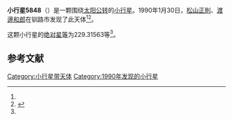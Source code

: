 {{Infobox planet
| bgcolour = #FFFFC0
| name = 5848 Harutoriko
| symbol = 
| image = 
| caption = 
| discovery = yes
| discovery_ref = 
| discoverer = [[松山正則|松山正則]]、[[渡邊和郎|渡邊和郎]]
| discovery_site = [[钏路市|钏路市]] 
| discovered = 1990年1月30日
| designations = yes
| mp_name = 
| named_after = 
| alt_names = 1990 BZ1/ 1971 TW1 / 1984 UM1
| mp_category = [[主带小行星|主带小行星]]
| orbit_ref = <ref name="a">[http://ssd.jpl.nasa.gov/sbdb.cgi?sstr=5848 5848 Harutoriko] {{Wayback|url=http://ssd.jpl.nasa.gov/sbdb.cgi?sstr=5848 |date=20140925041551 }}，小行星數據庫瀏覽器（JPL Small-Body Database Browser）－[[美国国家航空航天局|美国国家航空航天局]]喷气推进实验室</ref>
| epoch = 2456400.5 (2013年4月18日更新)
| aphelion = {{convert|3.0815895|AU|km|3|abbr=on|lk=out}}
| perihelion = {{convert|2.2323043|AU|km|3|abbr=on}}
| semimajor = {{convert|2.6569469|AU|km|3|abbr=on}}
| eccentricity = 0.1598235
| period = 1581.877102 [[日|日]]<br />4.33[[儒略年|儒略年]]
| avg_speed = 
| inclination = 2.76178
| asc_node = 223.12021
| mean_anomaly = 
| arg_peri = 229.31563
| satellites = 
| physical_characteristics = yes
| dimensions = 
| mass = 
| density = 
| surface_grav = 
| escape_velocity = 
| sidereal_day = 
| axial_tilt = 
| pole_ecliptic_lat = 
| pole_ecliptic_lon = 
| albedo = 
| temperatures= 
| temp_name1 = 
| mean_temp_1 = 
| max_temp_1 = 
| temp_name2 = 
| max_temp_2 = 
| spectral_type = 
| abs_magnitude = 229.31563
}}

'''小行星5848'''（{{lang-en|5848 Harutoriko}}）是一颗围绕[[太阳|太阳]][[公转|公转]]的[[小行星|小行星]]。1990年1月30日，[[松山正則|松山正則]]、[[渡邊和郎|渡邊和郎]]在钏路市发现了此天体<ref name="a" /><ref>{{cite news|title=小行星列表|url=http://cfa-www.harvard.edu/iau/lists/NumberedMPs.txt|accessdate=2013-07-08|newspaper=哈佛大学|archive-date=2008-05-17|archive-url=https://web.archive.org/web/20080517010638/http://cfa-www.harvard.edu/iau/lists/NumberedMPs.txt|dead-url=no}}</ref>。

这颗小行星的[[绝对星等|绝对星等]]为229.31563等<ref name="a" />。

==参考文献==
{{reflist}}
{{Minor Planet Number|[[小行星5847|小行星5847]]|[[小行星5849|小行星5849]]}}

{{小天体}}

[[Category:小行星带天体|Category:小行星带天体]]
[[Category:1990年发现的小行星|Category:1990年发现的小行星]]


{{asteroid-stub}}